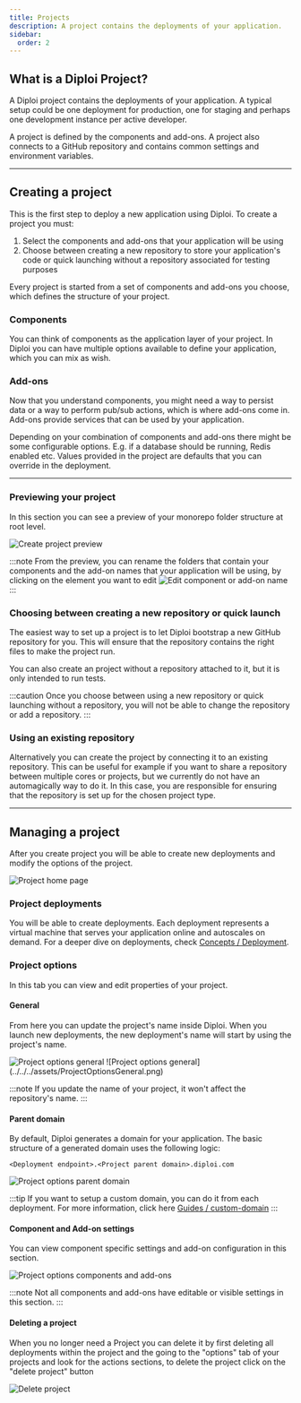 ```yaml
---
title: Projects
description: A project contains the deployments of your application.
sidebar:
  order: 2
---
```





## What is a Diploi Project?

A Diploi project contains the deployments of your application. A typical setup could be one deployment for production, one for staging and perhaps one development instance per active developer.

A project is defined by the components and add-ons. A project also connects to a GitHub repository and contains common settings and environment variables.

***

## Creating a project

This is the first step to deploy a new application using Diploi. To create a project you must:

1. Select the components and add-ons that your application will be using
2. Choose between creating a new repository to store your application's code or quick launching without a repository associated for testing purposes

Every project is started from a set of components and add-ons you choose, which defines the structure of your project.

### Components

You can think of components as the application layer of your project. In Diploi you can have multiple options available to define your application, which you can mix as wish.

<ComponentList/>

### Add-ons

Now that you understand components, you might need a way to persist data or a way to perform pub/sub actions, which is where add-ons come in. Add-ons provide services that can be used by your application.

<AddonList/>

Depending on your combination of components and add-ons there might be some configurable options. E.g. if a database should be running, Redis enabled etc. Values provided in the project are defaults that you can override in the deployment.

***

### Previewing your project

In this section you can see a preview of your monorepo folder structure at root level.

<Image src={CreateProjectPreview} alt='Create project preview'/>

:::note
From the preview, you can rename the folders that contain your components and the add-on names that your application will be using, by clicking on the element you want to edit
<Image src={CreateProjectEditNames} alt='Edit component or add-on name'/>
:::

### Choosing between creating a new repository or quick launch

The easiest way to set up a project is to let Diploi bootstrap a new GitHub repository for
you. This will ensure that the repository contains the right files to make the project run.

You can also create an project without a repository attached to it, but it is only intended to run tests.

:::caution
Once you choose between using a new repository or quick launching without a repository, you will not be able to change the repository or add a repository.
:::

### Using an existing repository

Alternatively you can create the project by connecting it to an existing repository. This can be
useful for example if you want to share a repository between multiple cores or projects, but we currently do not have an automagically way to do it. In this case, you are responsible for ensuring that the repository is set up for the chosen project type.

***

## Managing a project

After you create project you will be able to create new deployments and modify the options of the project.

<Image src={ProjectHomePage} alt='Project home page'/>

### Project deployments

You will be able to create deployments. Each deployment represents a virtual machine that serves your application online and autoscales on demand. For a deeper dive on deployments, check [Concepts / Deployment](/concepts/deployment/).

### Project options

In this tab you can view and edit properties of your project.

#### General

From here you can update the project's name inside Diploi. When you launch new deployments, the new deployment's name will start by using the project's name.

<Image src={ProjectOptionsGeneral} alt='Project options general'/>
![Project options general](../../../assets/ProjectOptionsGeneral.png)

:::note
If you update the name of your project, it won't affect the repository's name.
:::

#### Parent domain

By default, Diploi generates a domain for your application. The basic structure of a generated domain uses the following logic:

```
<Deployment endpoint>.<Project parent domain>.diploi.com
```

<Image src={ProjectOptionsDomain} alt='Project options parent domain'/>

:::tip
If you want to setup a custom domain, you can do it from each deployment. For more information, click here [Guides / custom-domain](/guides/custom-domain/)
:::

#### Component and Add-on settings

You can view component specific settings and add-on configuration in this section.

<Image src={ProjectOptionsComponentsAndAddons} alt='Project options components and add-ons'/>

:::note
Not all components and add-ons have editable or visible settings in this section.
:::

#### Deleting a project

When you no longer need a Project you can delete it by first deleting all deployments within the project and the going to the "options" tab of your projects and look for the actions sections, to delete the project click on the "delete project" button

<Image src={DeleteProject} alt='Delete project'/>


